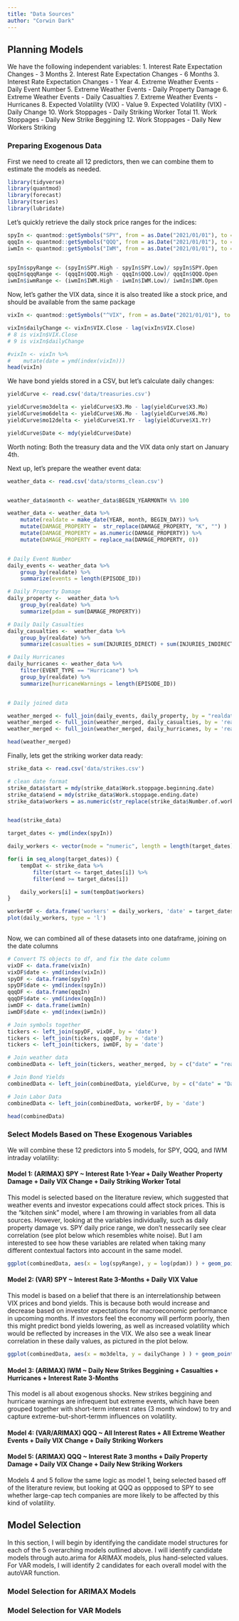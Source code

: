 ```yaml
---
title: "Data Sources"
author: "Corwin Dark"        
---
```



<h2> Planning Models </h2>

We have the following independent variables:
1. Interest Rate Expectation Changes - 3 Months 
2. Interest Rate Expectation Changes - 6 Months 
3. Interest Rate Expectation Changes - 1 Year
4. Extreme Weather Events - Daily Event Number
5. Extreme Weather Events - Daily Property Damage
6. Extreme Weather Events - Daily Casualties
7. Extreme Weather Events - Hurricanes
8. Expected Volatility (VIX) - Value
9. Expected Volatility (VIX) - Daily Change
10. Work Stoppages - Daily Striking Worker Total
11. Work Stoppages - Daily New Strike Beggining
12. Work Stoppages - Daily New Workers Striking




<h3> Preparing Exogenous Data </h3>

First we need to create all 12 predictors, then we can combine them to estimate the models as needed.
```r
library(tidyverse)
library(quantmod)
library(forecast)
library(tseries)
library(lubridate)
```

Let's  quickly retrieve the daily stock price ranges for the indices:
```r
spyIn <- quantmod::getSymbols("SPY", from = as.Date("2021/01/01"), to = as.Date("2023/09/30"), periodicity = "daily", src = "yahoo", auto.assign = FALSE)
qqqIn <- quantmod::getSymbols("QQQ", from = as.Date("2021/01/01"), to = as.Date("2023/09/30"), periodicity = "daily", src = "yahoo", auto.assign = FALSE)
iwmIn <- quantmod::getSymbols("IWM", from = as.Date("2021/01/01"), to = as.Date("2023/09/30"), periodicity = "daily", src = "yahoo", auto.assign = FALSE)


spyIn$spyRange <- (spyIn$SPY.High - spyIn$SPY.Low)/ spyIn$SPY.Open
qqqIn$qqqRange <- (qqqIn$QQQ.High - qqqIn$QQQ.Low)/ qqqIn$QQQ.Open
iwmIn$iwmRange <- (iwmIn$IWM.High - iwmIn$IWM.Low)/ iwmIn$IWM.Open
```

Now, let's gather the VIX data, since it is also treated like a stock price, and should be available from the same package
```r
vixIn <- quantmod::getSymbols("^VIX", from = as.Date("2021/01/01"), to = as.Date("2023/09/30"), periodicity = "daily", src = "yahoo", auto.assign = FALSE)

vixIn$dailyChange <- vixIn$VIX.Close - lag(vixIn$VIX.Close)
# 8 is vixIn$VIX.Close
# 9 is vixIn$dailyChange

#vixIn <- vixIn %>% 
#    mutate(date = ymd(index(vixIn)))
head(vixIn)
```

We have bond yields stored in a CSV, but let's calculate daily changes:
```r
yieldCurve <- read.csv('data/treasuries.csv')

yieldCurve$mo3delta <- yieldCurve$X3.Mo - lag(yieldCurve$X3.Mo)
yieldCurve$mo6delta <- yieldCurve$X6.Mo - lag(yieldCurve$X6.Mo)
yieldCurve$mo12delta <- yieldCurve$X1.Yr - lag(yieldCurve$X1.Yr) 

yieldCurve$Date <- mdy(yieldCurve$Date)
```

Worth noting: Both the treasury data and the VIX data only start on January 4th.


Next up, let's prepare the weather event data:
```r
weather_data <- read.csv('data/storms_clean.csv')


weather_data$month <- weather_data$BEGIN_YEARMONTH %% 100

weather_data <- weather_data %>%
    mutate(realdate = make_date(YEAR, month, BEGIN_DAY)) %>%
    mutate(DAMAGE_PROPERTY =  str_replace(DAMAGE_PROPERTY, "K", "") )  %>%
    mutate(DAMAGE_PROPERTY = as.numeric(DAMAGE_PROPERTY)) %>%
    mutate(DAMAGE_PROPERTY = replace_na(DAMAGE_PROPERTY, 0))


# Daily Event Number
daily_events <- weather_data %>%
    group_by(realdate) %>%
    summarize(events = length(EPISODE_ID))

# Daily Property Damage
daily_property <-  weather_data %>%
    group_by(realdate) %>%
    summarize(pdam = sum(DAMAGE_PROPERTY))

# Daily Daily Casualties
daily_casualties <-  weather_data %>%
    group_by(realdate) %>%
    summarize(casualties = sum(INJURIES_DIRECT) + sum(INJURIES_INDIRECT) + sum(DEATHS_DIRECT) + sum(DEATHS_INDIRECT))

# Daily Hurricanes
daily_hurricanes <- weather_data %>%
    filter(EVENT_TYPE == "Hurricane") %>%
    group_by(realdate) %>%
    summarize(hurricaneWarnings = length(EPISODE_ID))


# Daily joined data

weather_merged <- full_join(daily_events, daily_property, by = "realdate")
weather_merged <- full_join(weather_merged, daily_casualties, by = 'realdate')
weather_merged <- full_join(weather_merged, daily_hurricanes, by = 'realdate')

head(weather_merged)
```

Finally, lets get the striking worker data ready:
```r
strike_data <- read.csv('data/strikes.csv')

# clean date format
strike_data$start = mdy(strike_data$Work.stoppage.beginning.date)
strike_data$end = mdy(strike_data$Work.stoppage.ending.date)
strike_data$workers = as.numeric(str_replace(strike_data$Number.of.workers.2., ",", "" ))


head(strike_data)

target_dates <- ymd(index(spyIn))

daily_workers <- vector(mode = "numeric", length = length(target_dates))

for(i in seq_along(target_dates)) {
    tempDat <- strike_data %>%
        filter(start <= target_dates[i]) %>%
        filter(end >= target_dates[i])

    daily_workers[i] = sum(tempDat$workers)
}

workerDF <- data.frame('workers' = daily_workers, 'date' = target_dates)
plot(daily_workers, type = 'l')
     
```

Now, we can combined all of these datasets into one dataframe, joining on the date columns
```r
# Convert TS objects to df, and fix the date column
vixDF <- data.frame(vixIn)
vixDF$date <- ymd(index(vixIn))
spyDF <- data.frame(spyIn)
spyDF$date <- ymd(index(spyIn))
qqqDF <- data.frame(qqqIn)
qqqDF$date <- ymd(index(qqqIn))
iwmDF <- data.frame(iwmIn)
iwmDF$date <- ymd(index(iwmIn))

# Join symbols together
tickers <- left_join(spyDF, vixDF, by = 'date')
tickers <- left_join(tickers, qqqDF, by = 'date')
tickers <- left_join(tickers, iwmDF, by = 'date')

# Join weather data
combinedData <- left_join(tickers, weather_merged, by = c("date" = "realdate"))

# Join Bond Yields
combinedData <- left_join(combinedData, yieldCurve, by = c("date" = "Date"))

# Join Labor Data
combinedData <- left_join(combinedData, workerDF, by = 'date')

head(combinedData)


```


<h3> Select Models Based on These Exogenous Variables </h3>

We will combine these 12 predictors into 5 models, for SPY, QQQ, and IWM intraday volatility:

<h4> Model 1: (ARIMAX) SPY ~ Interest Rate 1-Year + Daily Weather Property Damage + Daily VIX Change + Daily Striking Worker Total </h2>

This model is selected based on the literature review, which suggested that weather events and investor expecations could affect stock prices. This is the "kitchen sink" model, where I am throwing in variables from all data sources. However, looking at the variables individually, such as daily property damage vs. SPY daily price range, we don't nessecarily see clear correlation (see plot below which resembles white noise). But I am interested to see how these variables are related when taking many different contextual factors into account in the same model.

```r
ggplot(combinedData, aes(x = log(spyRange), y = log(pdam)) ) + geom_point() + labs(title = "3 Month Interest Rate Changes vs. VIX Change ", x = "Log SPY Daily Spread", y = "Log Property Damage From Storms")
```


<h4> Model 2: (VAR) SPY ~ Interest Rate 3-Months + Daily VIX Value </h4>

This model is based on a belief that there is an interrelationship between VIX prices and bond yields. This is because both would increase and decrease based on investor expectations for macroeconomic performance in upcoming months. If investors feel the economy will perform poorly, then this might predict bond yields lowering, as well as increased volatility which would be reflected by increases in the VIX. We also see a weak linear correlation in these daily values, as pictured in the plot below. 

```r
ggplot(combinedData, aes(x = mo3delta, y = dailyChange ) ) + geom_point() + labs(title = "3 Month Interest Rate Changes vs. VIX Change ", x = "Change in 3-Month Interest Rates", y = "Change in VIX Price")
```

<h4> Model 3: (ARIMAX) IWM ~ Daily New Strikes Beggining + Casualties + Hurricanes + Interest Rate 3-Months </h4>

This model is all about exogenous shocks. New strikes beggining and hurricane warnings are infrequent but extreme events, which have been grouped together with short-term interest rates (3 month window) to try and capture extreme-but-short-termm influences on volatility.

<h4> Model 4: (VAR/ARIMAX) QQQ ~ All Interest Rates + All Extreme Weather Events + Daily VIX Change + Daily Striking Workers </h4>
<h4> Model 5: (ARIMAX) QQQ ~ Interest Rate 3 months + Daily Property Damage + Daily VIX Change + Daily New Striking Workers </h4>

Models 4 and 5 follow the same logic as model 1, being selected based off of the literature review, but looking at QQQ as oppposed to SPY to see whether large-cap tech companies are more likely to be affected by this kind of volatility.

<h2> Model Selection </h2>

In this section, I will begin by identifying the candidate model structures for each of the 5 overarching models outlined above. I will identify candidate models through auto.arima for ARIMAX models, plus hand-selected values. For VAR models, I will identify 2 candidates for each overall model with the autoVAR function.

<h3> Model Selection for ARIMAX Models </h3>

<h3> Model Selection for VAR Models </h3>




